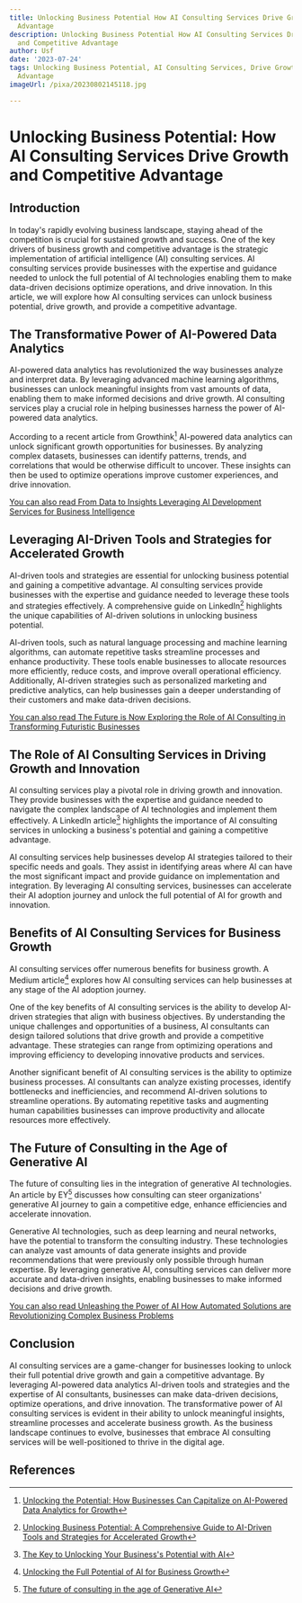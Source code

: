 ```yaml
---
title: Unlocking Business Potential How AI Consulting Services Drive Growth and Competitive
  Advantage
description: Unlocking Business Potential How AI Consulting Services Drive Growth
  and Competitive Advantage
author: Usf
date: '2023-07-24'
tags: Unlocking Business Potential, AI Consulting Services, Drive Growth, Competitive
  Advantage
imageUrl: /pixa/20230802145118.jpg

---
```

# Unlocking Business  Potential: How AI Consulting Services Drive Growth  and Competitive Advantage

## Introduction

In today's rapidly evolving business landscape, staying ahead  of the competition is crucial for sustained growth and success. One  of the key drivers of business growth and competitive advantage  is the strategic implementation of artificial  intelligence (AI) consulting services. AI consulting services  provide businesses with the expertise and guidance needed to unlock  the full potential of AI  technologies enabling them  to make data-driven decisions  optimize operations, and drive innovation. In this article, we will explore how AI consulting services can unlock business potential, drive growth,  and provide a competitive  advantage.

## The Transformative Power of AI-Powered Data Analytics

AI-powered data analytics has revolutionized  the way businesses analyze and interpret data. By leveraging advanced machine learning algorithms, businesses can unlock meaningful insights from  vast amounts of data, enabling them  to make informed decisions and drive growth. AI consulting  services  play a crucial role  in helping businesses harness the  power  of AI-powered data analytics.

According to a recent article from Growthink[^1] AI-powered data analytics can unlock  significant growth opportunities for businesses. By analyzing complex datasets, businesses can identify patterns, trends, and correlations that would be otherwise difficult to uncover. These insights can then be used to  optimize operations  improve customer experiences, and drive innovation.

[You can also read From Data  to  Insights Leveraging AI Development Services for Business Intelligence](From%20Data%20to%20Insights%20Leveraging%20AI%20Development%20Services%20for%20Business%20Intelligence)


##  Leveraging AI-Driven Tools  and Strategies for Accelerated Growth

AI-driven tools  and strategies are essential for  unlocking business potential and gaining a competitive  advantage. AI consulting services provide businesses with the expertise  and guidance  needed  to leverage these tools and strategies effectively. A comprehensive guide on LinkedIn[^2] highlights the  unique capabilities of  AI-driven solutions in unlocking business potential.

AI-driven tools, such as natural  language processing and machine learning algorithms, can automate repetitive tasks streamline processes and enhance productivity. These tools enable businesses to allocate resources more efficiently, reduce costs, and improve overall operational efficiency. Additionally,  AI-driven  strategies such as personalized marketing and predictive analytics, can help businesses gain a deeper understanding of their customers and make data-driven decisions.

[You can  also read The Future is Now Exploring the Role of AI Consulting in Transforming Futuristic Businesses](The%20Future%20is%20Now%20Exploring%20the%20Role%20of%20AI%20Consulting%20in%20Transforming%20Futuristic%20Businesses)


## The Role of AI Consulting Services in Driving Growth and Innovation

AI consulting  services  play a pivotal role in driving growth and  innovation. They  provide  businesses with the expertise and guidance needed to navigate the complex  landscape of AI technologies and implement them effectively. A LinkedIn article[^3] highlights  the importance of AI consulting services in unlocking a business's potential and gaining a competitive advantage.

AI consulting services help businesses develop AI strategies tailored to their specific needs and  goals. They assist in identifying areas where AI  can have the most significant impact and provide guidance on implementation and integration. By leveraging AI consulting services, businesses  can accelerate their AI adoption journey and unlock the full potential of AI for growth and innovation.

## Benefits of AI Consulting Services for  Business Growth

AI consulting services offer numerous benefits for  business growth. A Medium article[^4] explores how AI consulting  services can help businesses at any stage of the AI adoption  journey.

One of the key benefits of AI consulting services is  the ability to develop AI-driven strategies  that align with business objectives.  By  understanding the unique challenges and opportunities  of a business, AI consultants can  design tailored  solutions that drive  growth and provide a competitive advantage. These strategies  can range from optimizing  operations and improving efficiency to developing innovative products and services.

Another  significant benefit of AI consulting services is the ability to optimize business processes. AI consultants can analyze existing processes, identify bottlenecks and inefficiencies,  and recommend AI-driven solutions to streamline operations. By automating repetitive tasks and augmenting human capabilities businesses can improve productivity and allocate resources more effectively.

## The Future of Consulting in the  Age of  Generative AI

The future of consulting lies in the integration of generative AI technologies. An article by EY[^5] discusses how consulting can steer organizations' generative AI journey to gain a  competitive edge, enhance efficiencies and  accelerate innovation.

Generative AI technologies,  such as deep learning and neural networks, have the potential  to transform the consulting industry. These technologies  can analyze vast amounts of data generate insights and provide recommendations that  were previously only  possible through human expertise. By leveraging generative AI, consulting services can deliver  more accurate and data-driven  insights, enabling businesses to make  informed decisions and drive growth.

[You can also read Unleashing  the Power of AI  How Automated Solutions are Revolutionizing Complex Business Problems](Unleashing%20the%20Power%20of%20AI%20How%20Automated%20Solutions%20are%20Revolutionizing%20Complex%20Business%20Problems)


## Conclusion

AI consulting  services are a game-changer for businesses looking to unlock their full potential drive growth and gain a competitive advantage. By leveraging AI-powered data analytics AI-driven tools and strategies and the expertise  of AI consultants, businesses can make data-driven decisions, optimize  operations, and drive innovation. The transformative power of AI consulting services is evident in their ability to unlock meaningful insights, streamline processes and accelerate business growth. As the business landscape continues to evolve, businesses that embrace AI consulting services will be well-positioned to thrive  in the  digital age.

## References

[^1]: [Unlocking the Potential: How Businesses Can Capitalize  on AI-Powered Data Analytics for Growth](https://www.growthink.com/content/unlocking-the-potential-how-businesses-can-capitalize-on-ai-powered-data-analytics-for-growth)
[^2]: [Unlocking Business Potential: A Comprehensive Guide to AI-Driven Tools and Strategies for Accelerated  Growth](https://www.linkedin.com/pulse/unlocking-business-potential-comprehensive-guide)
[^3]: [The Key to Unlocking Your Business's Potential with AI](https://www.linkedin.com/pulse/key-unlocking-your-businesss-potential-ai-sunil-tripathy)
[^4]: [Unlocking the  Full Potential of AI for Business Growth](https://medium.com/@softwebsolution/unlocking-the-full-potential-of-ai-for-business-growth-fa31089010a0)
[^5]: [The future of consulting in the age of Generative AI](https://www.ey.com/en_in/consulting/the-future-of-consulting-in-the-age-of-generative-ai)